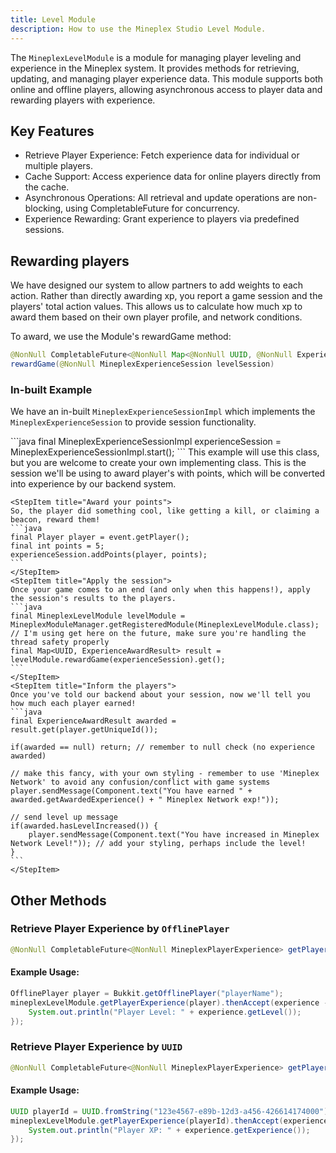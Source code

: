 ```yaml
---
title: Level Module
description: How to use the Mineplex Studio Level Module.
---
```


<JavadocLink classpath="com.mineplex.studio.sdk.modules.level.MineplexLevelModule"/>

The `MineplexLevelModule` is a module for managing player leveling and experience in the Mineplex system. It provides methods for retrieving, updating, and managing player experience data. This module supports both online and offline players, allowing asynchronous access to player data and rewarding players with experience.

## Key Features
- Retrieve Player Experience: Fetch experience data for individual or multiple players.
- Cache Support: Access experience data for online players directly from the cache.
- Asynchronous Operations: All retrieval and update operations are non-blocking, using CompletableFuture for concurrency.
- Experience Rewarding: Grant experience to players via predefined sessions.

## Rewarding players
We have designed our system to allow partners to add weights to each action. Rather than directly awarding xp, you report a game session and the players' total action values. This allows us to calculate how much xp to award them based on their own player profile, and network conditions.

To award, we use the Module's rewardGame method:
```java
@NonNull CompletableFuture<@NonNull Map<@NonNull UUID, @NonNull ExperienceAwardResult>>
rewardGame(@NonNull MineplexExperienceSession levelSession)
```

### In-built Example
We have an in-built `MineplexExperienceSessionImpl` which implements the `MineplexExperienceSession` to provide session functionality. 

<Step>
    <StepItem title="Construct the session">
    ```java
    final MineplexExperienceSessionImpl experienceSession = MineplexExperienceSessionImpl.start();
    ```
    This example will use this class, but you are welcome to create your own implementing class. This is the session we'll be using to award player's with points, which will be converted into experience by our backend system.
    </StepItem>

    <StepItem title="Award your points">
    So, the player did something cool, like getting a kill, or claiming a beacon, reward them!
    ```java
    final Player player = event.getPlayer();
    final int points = 5;
    experienceSession.addPoints(player, points);
    ```
    </StepItem>
    <StepItem title="Apply the session">
    Once your game comes to an end (and only when this happens!), apply the session's results to the players.
    ```java
    final MineplexLevelModule levelModule = MineplexModuleManager.getRegisteredModule(MineplexLevelModule.class);
    // I'm using get here on the future, make sure you're handling the thread safety properly
    final Map<UUID, ExperienceAwardResult> result = levelModule.rewardGame(experienceSession).get();
    ```
    </StepItem>
    <StepItem title="Inform the players">
    Once you've told our backend about your session, now we'll tell you how much each player earned!
    ```java
    final ExperienceAwardResult awarded = result.get(player.getUniqueId()); 

    if(awarded == null) return; // remember to null check (no experience awarded)

    // make this fancy, with your own styling - remember to use 'Mineplex Network' to avoid any confusion/conflict with game systems
    player.sendMessage(Component.text("You have earned " + awarded.getAwardedExperience() + " Mineplex Network exp!"));

    // send level up message
    if(awarded.hasLevelIncreased()) {
        player.sendMessage(Component.text("You have increased in Mineplex Network Level!")); // add your styling, perhaps include the level!
    }
    ```
    </StepItem>
</Step>

## Other Methods

### Retrieve Player Experience by `OfflinePlayer`

```java
@NonNull CompletableFuture<@NonNull MineplexPlayerExperience> getPlayerExperience(@NonNull OfflinePlayer player)
```

#### Example Usage:

```java
OfflinePlayer player = Bukkit.getOfflinePlayer("playerName");
mineplexLevelModule.getPlayerExperience(player).thenAccept(experience -> {
    System.out.println("Player Level: " + experience.getLevel());
});
```

### Retrieve Player Experience by `UUID`

```java
@NonNull CompletableFuture<@NonNull MineplexPlayerExperience> getPlayerExperience(@NonNull UUID playerId)
```

#### Example Usage:

```java
UUID playerId = UUID.fromString("123e4567-e89b-12d3-a456-426614174000");
mineplexLevelModule.getPlayerExperience(playerId).thenAccept(experience -> {
    System.out.println("Player XP: " + experience.getExperience());
});
```